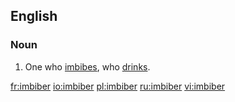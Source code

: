 ==English==
===Noun===
{{en-noun}}

#One who [[imbibe]]s, who [[drink]]s.

[[fr:imbiber]]
[[io:imbiber]]
[[pl:imbiber]]
[[ru:imbiber]]
[[vi:imbiber]]